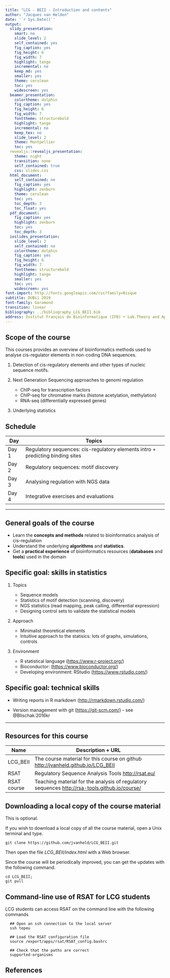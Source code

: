 ```yaml
---
title: "LCG - BEII - Introduction and contents"
author: "Jacques van Helden"
date: '`r Sys.Date()`'
output:
  slidy_presentation:
    smart: no
    slide_level: 2
    self_contained: yes
    fig_caption: yes
    fig_height: 6
    fig_width: 7
    highlight: tango
    incremental: no
    keep_md: yes
    smaller: yes
    theme: cerulean
    toc: yes
    widescreen: yes
  beamer_presentation:
    colortheme: dolphin
    fig_caption: yes
    fig_height: 6
    fig_width: 7
    fonttheme: structurebold
    highlight: tango
    incremental: no
    keep_tex: no
    slide_level: 2
    theme: Montpellier
    toc: yes
  revealjs::revealjs_presentation:
    theme: night
    transition: none
    self_contained: true
    css: slides.css
  html_document:
    self_contained: no
    fig_caption: yes
    highlight: zenburn
    theme: cerulean
    toc: yes
    toc_depth: 3
    toc_float: yes
  pdf_document:
    fig_caption: yes
    highlight: zenburn
    toc: yes
    toc_depth: 3
  ioslides_presentation:
    slide_level: 2
    self_contained: no
    colortheme: dolphin
    fig_caption: yes
    fig_height: 6
    fig_width: 7
    fonttheme: structurebold
    highlight: tango
    smaller: yes
    toc: yes
    widescreen: yes
font-import: http://fonts.googleapis.com/css?family=Risque
subtitle: DUBii 2019
font-family: Garamond
transition: linear
bibliography: ../bibliography_LCG_BEII.bib
address: Institut Français de Bioinformatique (IFB) + Lab.Theory and Approaches of Genome Complexity (TAGC), Inserm Unit U1090
---
```



## Scope of the course

This courses provides an overview of bioinformatics methods used to analyse cis-regulator elements in non-coding DNA sequences. 

1. Detection of cis-regulatory elements and other types of nucleic sequence motifs.

2. Next Generation Sequencing approaches to genomi regulation

    - ChIP-seq for transcription factors
    - ChIP-seq for chromatine marks (histone acetylation, methylation)
    - RNA-seq (differentially expressed genes)
        
3. Underlying statistics

## Schedule

| Day    | Topics |
|--------|-----------------------------------------------------------|
| Day 1  | Regulatory sequences: cis-regulatory elements intro + predicting binding sites  |
| Day 2  | Regulatory sequences: motif discovery |
| Day 3  | Analysing regulation with NGS data |
| Day 4  | Integrative exercises and evaluations |



****************************************************************

## General goals of the course

- Learn the **concepts and methods** related to bioinformatics analysis of cis-regulation
- Understand the  underlying **algorithms** and **statistics**.
- Get a **practical experience** of bioinformatics resources (**databases** and **tools**) used in the domain

## Specific goal: skills in statistics

1. Topics

    - Sequence models
    - Statistics of motif detection (scanning, discovery)
    - NGS statistics (read mapping, peak calling, differential expression)
    - Designing control sets to validate the statistical models

2. Approach

    - Minimalist theoretical elements
    - Intuitive approach to the statisics: lots of graphs, simulations, controls

3. Environment

    - R statistical language (<https://www.r-project.org/>)
    - Bioconductor: (<https://www.bioconductor.org/>)
    - Developing environment: RStudio (<https://www.rstudio.com/>)

## Specific goal: technical skills

- Writing reports in R markdown (<http://rmarkdown.rstudio.com/>)

- Version management with git (<https://git-scm.com/>)
      - see @Blischak:2016kr

****************************************************************

## Resources for this course

| Name    | Description + URL |
|---------|-------------------------------------------------------------|
| LCG_BEII | The course material for this course on github <http://jvanheld.github.io/LCG_BEII> |
| RSAT | Regulatory Sequence Analysis Tools <http://rsat.eu/> |
| RSAT course | Teaching material for the analysis of regulatory sequences <http://rsa-tools.github.io/course/> |

## Downloading a local copy of the course material

This is optional. 

If you wish to download a local copy of all the course material, open a Unix terminal and type.

```
git clone https://github.com/jvanheld/LCG_BEII.git
```

Then open the file *LCG_BEII/index.html* with a Web browser.


Since the course will be periodically improved, you can get the updates with the following command. 

```
cd LCG_BEII; 
git pull
```

## Command-line use of RSAT for LCG students

LCG students can access RSAT on the command line with the following commands

```
  ## Open an ssh connection to the local server
  ssh tepeu

  ## Load the RSAT configuration file
  source /export/apps/rsat/RSAT_config.bashrc

  ## Check that the paths are correct
  supported-organisms
```


## References

